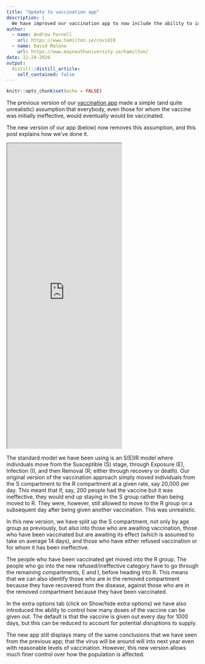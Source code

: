 ```yaml
---
title: "Update to vaccination app"
description: |
  We have improved our vaccination app to now include the ability to identify those who have recovered from the disease and those who have been vaccinated
author:
  - name: Andrew Parnell
    url: https://www.hamilton.ie/covid19
  - name: David Malone
    url: https://www.maynoothuniversity.ie/hamilton/  
date: 11-24-2020
output:
  distill::distill_article:
    self_contained: false
---
```



```r
knitr::opts_chunk$set(echo = FALSE)
```

The previous version of our [vaccination app](https://www.hamilton.ie/covid19/posts/2020-11-05-vaccination-planning-for-2021/) made a simple (and quite unrealistic) assumption that everybody, even those for whom the vaccine was initially ineffective, would eventually would be vaccinated. 

The new version of our app (below) now removes this assumption, and this post explains how we've done it.

<iframe src="https://rstudioserver.hamilton.ie:3838/users/aparnell/SEIR_vaxx2/" class="l-screen-inset shaded" height = "800px"></iframe>

The standard model we have been using is an S(E)IR model where individuals move from the Susceptible (S) stage, through Exposure (E), Infection (I), and then Removal (R; either through recovery or death). Our original version of the vaccination approach simply moved individuals from the S compartment to the R compartment at a given rate, say 20,000 per day. This meant that if, say, 200 people had the vaccine but it was ineffective, they would end up staying in the S group rather than being moved to R. They were, however, still allowed to move to the R group on a subsequent day after being given another vaccination. This was unrealistic.

In this new version, we have split up the S compartment, not only by age group as previously, but also into those who are awaiting vaccination, those who have been vaccinated but are awaiting its effect (which is assumed to take on average 14 days), and those who have either refused vaccination or for whom it has been ineffective. 

The people who have been vaccinated get moved into the R group. The people who go into the new refused/ineffective category have to go through the remaining compartments, E and I, before heading into R. This means that we can also identify those who are in the removed compartment because they have recovered from the disease, against those who are in the removed compartment because they have been vaccinated. 

In the extra options tab (click on Show/hide extra options) we have also introduced the ability to control how many doses of the vaccine can be given out. The default is that the vaccine is given out every day for 1000 days, but this can be reduced to account for potential disruptions to supply. 

The new app still displays many of the same conclusions that we have seen from the previous app; that the virus will be around will into next year even with reasonable levels of vaccination. However, this new version allows much finer control over how the population is affected. 
